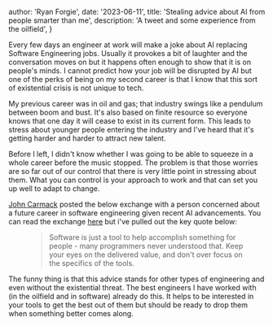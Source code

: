 
  author: 'Ryan Forgie',
  date: '2023-06-11',
  title: 'Stealing advice about AI from people smarter than me',
  description: 'A tweet and some experience from the oilfield',
}


Every few days an engineer at work will make a joke about AI replacing Software Engineering jobs. Usually it provokes a bit of laughter and the conversation moves on but it happens often enough to show that it is on people's minds. I cannot predict how your job will be disrupted by AI but one of the perks of being on my second career is that I know that this sort of existential crisis is not unique to tech.

My previous career was in oil and gas; that industry swings like a pendulum between boom and bust. It's also based on finite resource so everyone knows that one day it will cease to exist in its current form. This leads to stress about younger people entering the industry and I've heard that it's getting harder and harder to attract new talent.

Before I left, I didn't know whether I was going to be able to squeeze in a whole career before the music stopped. The problem is that those worries are so far out of our control that there is very little point in stressing about them. What you can control is your approach to work and that can set you up well to adapt to change.

[John Carmack](https://en.wikipedia.org/wiki/John_Carmack) posted the below exchange with a person concerned about a future career in software engineering given recent AI advancements. You can read the exchange [here](https://twitter.com/ID_AA_Carmack/status/1637087219591659520) but i've pulled out the key quote below:

<figure>
  <blockquote cite="https://twitter.com/ID_AA_Carmack/status/1637087219591659520">
    Software is just a tool to help accomplish something for people - many
    programmers never understood that. Keep your eyes on the delivered value,
    and don't over focus on the specifics of the tools.
  </blockquote>
</figure>

The funny thing is that this advice stands for other types of engineering and even without the existential threat. The best engineers I have worked with (in the oilfield and in software) already do this. It helps to be interested in your tools to get the best out of them but should be ready to drop them when something better comes along.
